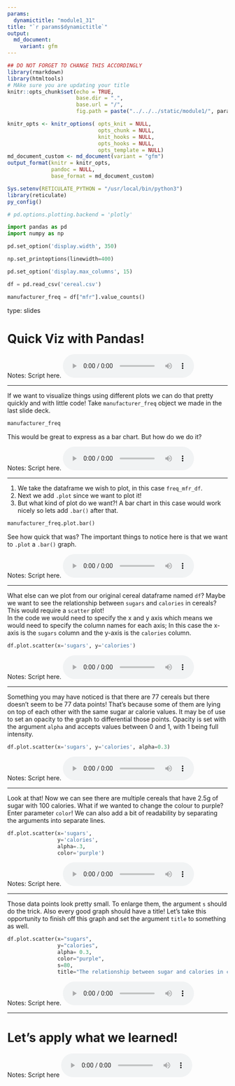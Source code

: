 ```yaml
---
params:
  dynamictitle: "module1_31"
title: "`r params$dynamictitle`"
output: 
  md_document:
    variant: gfm
---
```



```r
## DO NOT FORGET TO CHANGE THIS ACCORDINGLY 
library(rmarkdown)
library(htmltools)
# MAke sure you are updating your title 
knitr::opts_chunk$set(echo = TRUE,
                      base.dir = ".", 
                      base.url = "/",
                      fig.path = paste("../../../static/module1/", params$dynamictitle,"/", sep = ""))

knitr_opts <- knitr_options( opts_knit = NULL,
                             opts_chunk = NULL,
                             knit_hooks = NULL,
                             opts_hooks = NULL,
                             opts_template = NULL)
md_document_custom <- md_document(variant = "gfm")
output_format(knitr = knitr_opts,
              pandoc = NULL,
              base_format = md_document_custom)

Sys.setenv(RETICULATE_PYTHON = "/usr/local/bin/python3")
library(reticulate)
py_config()

# pd.options.plotting.backend = 'plotly'

```


```python
import pandas as pd
import numpy as np

pd.set_option('display.width', 350)

np.set_printoptions(linewidth=400)

pd.set_option('display.max_columns', 15)

df = pd.read_csv('cereal.csv')
```

```python
manufacturer_freq = df["mfr"].value_counts()
```


type: slides

# Quick Viz with Pandas!


Notes: Script here.
<html>
<audio controls >
  <source src="/placeholder_audio.mp3" />
</audio></html>

---

If we want to visualize things using different plots we can do that pretty quickly and with little code! Take `manufacturer_freq` object we made in the last slide deck.

```python
manufacturer_freq
```


 This would be great to express as a bar chart. But how do we do it?


Notes: Script here.
<html>
<audio controls >
  <source src="/placeholder_audio.mp3" />
</audio></html>

---

1. We take the dataframe we wish to plot, in this case `freq_mfr_df`.      
2. Next we add `.plot` since we want to plot it!     
3. But what kind of plot do we want?! A bar chart in this case would work nicely so lets add `.bar()` after that.   

```python
manufacturer_freq.plot.bar()
```
See how quick that was?
The important things to notice here is that we want to `.plot` a `.bar()` graph. 

Notes: Script here.
<html>
<audio controls >
  <source src="/placeholder_audio.mp3" />
</audio></html>

---

What else can we plot from our original cereal dataframe named `df`? Maybe we want to see the relationship between `sugars` and `calories` in cereals?        
This would require a `scatter` plot!       
In the code we would need to specify the x and y axis which means we would need to specify the column names for each axis; In this case the x-axis is the `sugars` column and the y-axis is the `calories` column.    

```python
df.plot.scatter(x='sugars', y='calories')
```


Notes: Script here.
<html>
<audio controls >
  <source src="/placeholder_audio.mp3" />
</audio></html>

---

Something you may have noticed is that there are 77 cereals but there doesn't seem to be 77 data points! That's because some of them are lying on top of each other with the same sugar ar calorie values. It may be of use to set an opacity to the graph to differential those points. Opacity is set with the argument `alpha` and accepts values between 0 and 1, with 1 being full intensity.

```python
df.plot.scatter(x='sugars', y='calories', alpha=0.3)
```

Notes: Script here.
<html>
<audio controls >
  <source src="/placeholder_audio.mp3" />
</audio></html>

---

Look at that! Now we can see there are multiple cereals that have 2.5g of sugar with 100 calories. 
What if we wanted to change the colour to purple? Enter parameter `color`! We can also add a bit of readability by separating the arguments into separate lines.

```python
df.plot.scatter(x='sugars', 
                y='calories', 
                alpha=.3, 
                color='purple')
```



Notes: Script here.
<html>
<audio controls >
  <source src="/placeholder_audio.mp3" />
</audio></html>

---

Those data points look pretty small. To enlarge them, the argument `s` should do the trick. Also every good graph should have a title! Let's take this opportunity to finish off this graph and set the argument `title` to something as well. 

```python

df.plot.scatter(x="sugars",
                y="calories",
                alpha= 0.3, 
                color="purple",
                s=80, 
                title="The relationship between sugar and calories in cereals")
```


Notes: Script here.
<html>
<audio controls >
  <source src="/placeholder_audio.mp3" />
</audio></html>

---

# Let’s apply what we learned!

Notes: Script here
<html>
<audio controls >
  <source src="/placeholder_audio.mp3" />
</audio></html>



